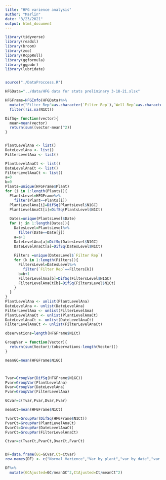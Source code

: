 ```yaml
---
title: "HFG varience analysis"
author: "Marlin"
date: "3/23/2021"
output: html_document
---
```


```r
library(tidyverse)
library(readxl)
library(broom)
library(zoo)
library(RcppRoll)
library(ggformula)
library(ggpubr)
library(lubridate)


source("./DataProccess.R")

HFGData="../data/HFG data for stats preliminary 3-18-21.xlsx"

HFGFrame=HFGInfo(HFGData)%>%
  mutate("Filter Rep"=as.character(`Filter Rep`),`Well Rep`=as.character(`Well Rep`))%>%
  filter(!is.na(N1Ct))
```

```r
DifSq= function(vector){
  mean=mean(vector)
  return(sum((vector-mean)^2))
}


PlantLevelAna <- list()
DateLevelAna <- list()
FilterLevelAna <- list()

PlantLevelAnaCt <- list()
DateLevelAnaCt <- list()
FilterLevelAnaCt <- list()
a=0
b=0
Plants=unique(HFGFrame$Plant)
for (i in 1:length(Plants)){
  PlantsLevel=HFGFrame%>%
    filter(Plant==Plants[i])
  PlantLevelAna[i]=DifSq(PlantsLevel$N1GC)
  PlantLevelAnaCt[i]=DifSq(PlantsLevel$N1Ct)
  
  Dates=unique(PlantsLevel$Date)
  for (j in 1:length(Dates)){
    DatesLevel=PlantsLevel%>%
      filter(Date==Date[j])
    a=a+1
    DateLevelAna[a]=DifSq(DatesLevel$N1GC)
    DateLevelAnaCt[a]=DifSq(DatesLevel$N1Ct)
    
    Filters =unique(DatesLevel$`Filter Rep`)
    for (k in 1:length(Filters)){
      FiltersLevel=DatesLevel%>%
        filter(`Filter Rep`==Filters[k])
      b=b+1
      FilterLevelAna[b]=DifSq(FiltersLevel$N1GC)
      FilterLevelAnaCt[b]=DifSq(FiltersLevel$N1Ct)
    }
  }
}
PlantLevelAna <- unlist(PlantLevelAna)
DateLevelAna <- unlist(DateLevelAna)
FilterLevelAna <- unlist(FilterLevelAna)
PlantLevelAnaCt <- unlist(PlantLevelAnaCt)
DateLevelAnaCt <- unlist(DateLevelAnaCt)
FilterLevelAnaCt <- unlist(FilterLevelAnaCt)

observations=length(HFGFrame$N1Ct)

GroupVar = function(Vector){
  return(sum(Vector)/(observations-length(Vector)))
}

meanGC=mean(HFGFrame$N1GC)



Tvar=GroupVar(DifSq(HFGFrame$N1GC))
Pvar=GroupVar(PlantLevelAna)
Dvar=GroupVar(DateLevelAna)
Fvar=GroupVar(FilterLevelAna)

GCvar=c(Tvar,Pvar,Dvar,Fvar)

meanCt=mean(HFGFrame$N1Ct)

TvarCt=GroupVar(DifSq(HFGFrame$N1Ct))
PvarCt=GroupVar(PlantLevelAnaCt)
DvarCt=GroupVar(DateLevelAnaCt)
FvarCt=GroupVar(FilterLevelAnaCt)

Ctvar=c(TvarCt,PvarCt,DvarCt,FvarCt)


DF=data.frame(GC=GCvar,Ct=Ctvar)
row.names(DF) <- c("Normal Varience","Var by plant","var by date","var by filter")

DF%>%
  mutate(GCAjusted=GC/meanGC^2,CtAjusted=Ct/meanCt^2)
```